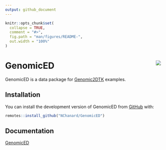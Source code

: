 ```yaml
---
output: github_document
---
```


<!-- README.md is generated from README.Rmd. Please edit that file -->

```r
knitr::opts_chunk$set(
  collapse = TRUE,
  comment = "#>",
  fig.path = "man/figures/README-",
  out.width = "100%"
)
```

# GenomicED <a href='https://nchanard.github.io/GenomicED/'><img src='man/figures/logo.png' align="right" /></a>

<!-- badges: start -->

<!-- badges: end -->

GenomicED is a data package for [Genomic2DTK](https://github.com/NChanard/Genomic2DTK) examples.

## Installation

You can install the development version of GenomicED from [GitHub](https://github.com/) with:

``` r
remotes::install_github("NChanard/GenomicED")
```

## Documentation

[GenomicED](https://nchanard.github.io/GenomicED/)

